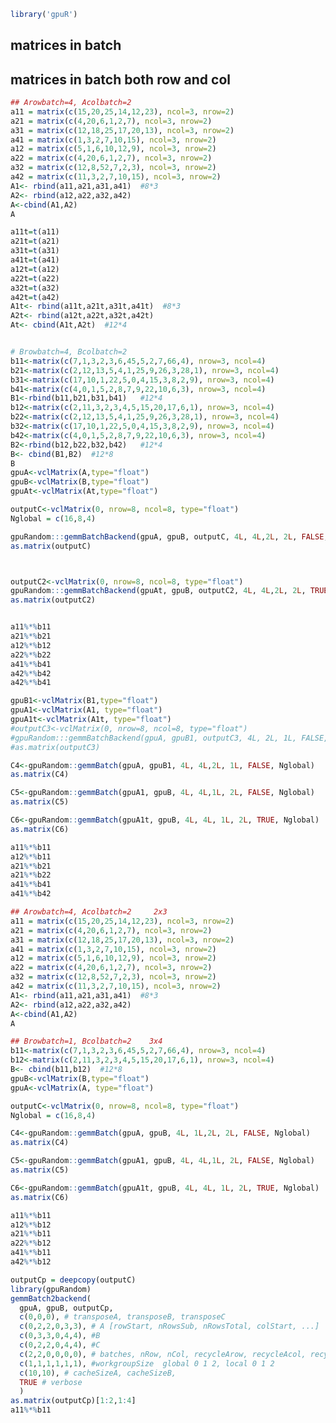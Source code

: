 <!--
%\VignetteEngine{knitr::knitr}
%\VignetteIndexEntry{gemmBatch}
-->


```r
library('gpuR')
```

## matrices in batch




## matrices in batch both row and col

```r
## Arowbatch=4, Acolbatch=2
a11 = matrix(c(15,20,25,14,12,23), ncol=3, nrow=2)
a21 = matrix(c(4,20,6,1,2,7), ncol=3, nrow=2)
a31 = matrix(c(12,18,25,17,20,13), ncol=3, nrow=2)
a41 = matrix(c(1,3,2,7,10,15), ncol=3, nrow=2)
a12 = matrix(c(5,1,6,10,12,9), ncol=3, nrow=2)
a22 = matrix(c(4,20,6,1,2,7), ncol=3, nrow=2)
a32 = matrix(c(12,8,52,7,2,3), ncol=3, nrow=2)
a42 = matrix(c(11,3,2,7,10,15), ncol=3, nrow=2)
A1<- rbind(a11,a21,a31,a41)  #8*3
A2<- rbind(a12,a22,a32,a42)
A<-cbind(A1,A2)
A

a11t=t(a11)
a21t=t(a21)
a31t=t(a31)
a41t=t(a41)
a12t=t(a12)
a22t=t(a22)
a32t=t(a32)
a42t=t(a42)
A1t<- rbind(a11t,a21t,a31t,a41t)  #8*3
A2t<- rbind(a12t,a22t,a32t,a42t)
At<- cbind(A1t,A2t)  #12*4


# Browbatch=4, Bcolbatch=2
b11<-matrix(c(7,1,3,2,3,6,45,5,2,7,66,4), nrow=3, ncol=4)
b21<-matrix(c(2,12,13,5,4,1,25,9,26,3,28,1), nrow=3, ncol=4)
b31<-matrix(c(17,10,1,22,5,0,4,15,3,8,2,9), nrow=3, ncol=4)
b41<-matrix(c(4,0,1,5,2,8,7,9,22,10,6,3), nrow=3, ncol=4)
B1<-rbind(b11,b21,b31,b41)   #12*4
b12<-matrix(c(2,11,3,2,3,4,5,15,20,17,6,1), nrow=3, ncol=4)
b22<-matrix(c(2,12,13,5,4,1,25,9,26,3,28,1), nrow=3, ncol=4)
b32<-matrix(c(17,10,1,22,5,0,4,15,3,8,2,9), nrow=3, ncol=4)
b42<-matrix(c(4,0,1,5,2,8,7,9,22,10,6,3), nrow=3, ncol=4)
B2<-rbind(b12,b22,b32,b42)   #12*4
B<- cbind(B1,B2)  #12*8
B
gpuA<-vclMatrix(A,type="float")
gpuB<-vclMatrix(B,type="float")
gpuAt<-vclMatrix(At,type="float")
```


```r
outputC<-vclMatrix(0, nrow=8, ncol=8, type="float")
Nglobal = c(16,8,4) 

gpuRandom:::gemmBatchBackend(gpuA, gpuB, outputC, 4L, 4L,2L, 2L, FALSE, Nglobal)
as.matrix(outputC)



outputC2<-vclMatrix(0, nrow=8, ncol=8, type="float")
gpuRandom:::gemmBatchBackend(gpuAt, gpuB, outputC2, 4L, 4L,2L, 2L, TRUE, Nglobal)
as.matrix(outputC2)


a11%*%b11
a21%*%b21
a12%*%b12
a22%*%b22
a41%*%b41
a42%*%b42
a42%*%b41
```



```r
gpuB1<-vclMatrix(B1,type="float")
gpuA1<-vclMatrix(A1, type="float")
gpuA1t<-vclMatrix(A1t, type="float")
#outputC3<-vclMatrix(0, nrow=8, ncol=8, type="float")
#gpuRandom:::gemmBatchBackend(gpuA, gpuB1, outputC3, 4L, 2L, 1L, FALSE, Nglobal)
#as.matrix(outputC3)

C4<-gpuRandom::gemmBatch(gpuA, gpuB1, 4L, 4L,2L, 1L, FALSE, Nglobal)
as.matrix(C4)

C5<-gpuRandom::gemmBatch(gpuA1, gpuB, 4L, 4L,1L, 2L, FALSE, Nglobal)
as.matrix(C5)

C6<-gpuRandom::gemmBatch(gpuA1t, gpuB, 4L, 4L, 1L, 2L, TRUE, Nglobal)
as.matrix(C6)

a11%*%b11
a12%*%b11
a21%*%b21
a21%*%b22
a41%*%b41
a41%*%b42
```




```r
## Arowbatch=4, Acolbatch=2     2x3
a11 = matrix(c(15,20,25,14,12,23), ncol=3, nrow=2)
a21 = matrix(c(4,20,6,1,2,7), ncol=3, nrow=2)
a31 = matrix(c(12,18,25,17,20,13), ncol=3, nrow=2)
a41 = matrix(c(1,3,2,7,10,15), ncol=3, nrow=2)
a12 = matrix(c(5,1,6,10,12,9), ncol=3, nrow=2)
a22 = matrix(c(4,20,6,1,2,7), ncol=3, nrow=2)
a32 = matrix(c(12,8,52,7,2,3), ncol=3, nrow=2)
a42 = matrix(c(11,3,2,7,10,15), ncol=3, nrow=2)
A1<- rbind(a11,a21,a31,a41)  #8*3
A2<- rbind(a12,a22,a32,a42)
A<-cbind(A1,A2)
A

## Browbatch=1, Bcolbatch=2    3x4
b11<-matrix(c(7,1,3,2,3,6,45,5,2,7,66,4), nrow=3, ncol=4)
b12<-matrix(c(2,11,3,2,3,4,5,15,20,17,6,1), nrow=3, ncol=4)
B<- cbind(b11,b12)  #12*8
gpuB<-vclMatrix(B,type="float")
gpuA<-vclMatrix(A, type="float")

outputC<-vclMatrix(0, nrow=8, ncol=8, type="float")
Nglobal = c(16,8,4) 

C4<-gpuRandom::gemmBatch(gpuA, gpuB, 4L, 1L,2L, 2L, FALSE, Nglobal)
as.matrix(C4)

C5<-gpuRandom::gemmBatch(gpuA1, gpuB, 4L, 4L,1L, 2L, FALSE, Nglobal)
as.matrix(C5)

C6<-gpuRandom::gemmBatch(gpuA1t, gpuB, 4L, 4L, 1L, 2L, TRUE, Nglobal)
as.matrix(C6)

a11%*%b11
a12%*%b12
a21%*%b11
a22%*%b12
a41%*%b11
a42%*%b12
```







```r
outputCp = deepcopy(outputC)
library(gpuRandom)
gemmBatch2backend(
  gpuA, gpuB, outputCp,
  c(0,0,0), # transposeA, transposeB, transposeC
  c(0,2,2,0,3,3), # A [rowStart, nRowsSub, nRowsTotal, colStart, ...]
  c(0,3,3,0,4,4), #B
  c(0,2,2,0,4,4), #C
  c(2,2,0,0,0,0), # batches, nRow, nCol, recycleArow, recycleAcol, recycleB row col
  c(1,1,1,1,1,1), #workgroupSize  global 0 1 2, local 0 1 2  
  c(10,10), # cacheSizeA, cacheSizeB,                
  TRUE # verbose
  )
as.matrix(outputCp)[1:2,1:4]
a11%*%b11
```






